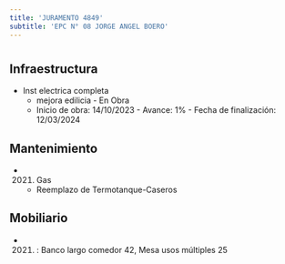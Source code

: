 ```yaml
---
title: 'JURAMENTO 4849'
subtitle: 'EPC N° 08 JORGE ANGEL BOERO'
---
```


#
## Infraestructura

* Inst electrica completa 
    + mejora edilicia - En Obra 
    + Inicio de obra: 14/10/2023 - Avance: 1% - Fecha de finalización: 12/03/2024 






## Mantenimiento

*  (2021) Gas 
    + Reemplazo de Termotanque-Caseros





## Mobiliario

*  (2021) : Banco largo comedor 42, Mesa usos múltiples 25 



